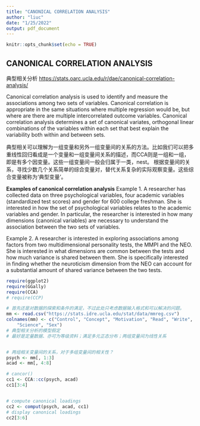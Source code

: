```yaml
---
title: "CANONICAL CORRELATION ANALYSIS"
author: "liuc"
date: "1/25/2022"
output: pdf_document
---
```


```r
knitr::opts_chunk$set(echo = TRUE)
```

## CANONICAL CORRELATION ANALYSIS

典型相关分析 <https://stats.oarc.ucla.edu/r/dae/canonical-correlation-analysis/>

Canonical correlation analysis is used to identify and measure the associations among two sets of variables. Canonical correlation is appropriate in the same situations where multiple regression would be, but where are there are multiple intercorrelated outcome variables. Canonical correlation analysis determines a set of canonical variates, orthogonal linear combinations of the variables within each set that best explain the variability both within and between sets.

典型相关可以理解为一组变量和另外一组变量间的关系的方法。比如我们可以把多重线性回归看成是一个变量和一组变量间关系的描述，而CCA则是一组和一组，即是有多个因变量。这些一组变量间一般会归属于一类，nest。 根据变量间的关系，寻找少数几个关系简单的综合变量对，替代关系复杂的实际观察变量。这些综合变量被称为‘典型变量’。

**Examples of canonical correlation analysis** Example 1. A researcher has collected data on three psychological variables, four academic variables (standardized test scores) and gender for 600 college freshman. She is interested in how the set of psychological variables relates to the academic variables and gender. In particular, the researcher is interested in how many dimensions (canonical variables) are necessary to understand the association between the two sets of variables.

Example 2. A researcher is interested in exploring associations among factors from two multidimensional personality tests, the MMPI and the NEO. She is interested in what dimensions are common between the tests and how much variance is shared between them. She is specifically interested in finding whether the neuroticism dimension from the NEO can account for a substantial amount of shared variance between the two tests.

```r
require(ggplot2)
require(GGally)
require(CCA)
# require(CCP)
```

```r
# 首先还是对数据的探索和条件的满足，不过此处只考虑数据输入格式和可以解决的问题。
mm <- read.csv("https://stats.idre.ucla.edu/stat/data/mmreg.csv")
colnames(mm) <- c("Control", "Concept", "Motivation", "Read", "Write", "Math", 
    "Science", "Sex")
# 典型相关分析的模型假定
# 最好是定量数据、亦可为等级资料；满足多元正态分布；两组变量间为线性关系


# 两组相关变量间的关系，对于多组变量间的相关性？
psych <- mm[, 1:3]
acad <- mm[, 4:8]

# cancor()
cc1 <- CCA::cc(psych, acad)
cc1[3:4]


# compute canonical loadings
cc2 <- comput(psych, acad, cc1)
# display canonical loadings
cc2[3:6]



```

